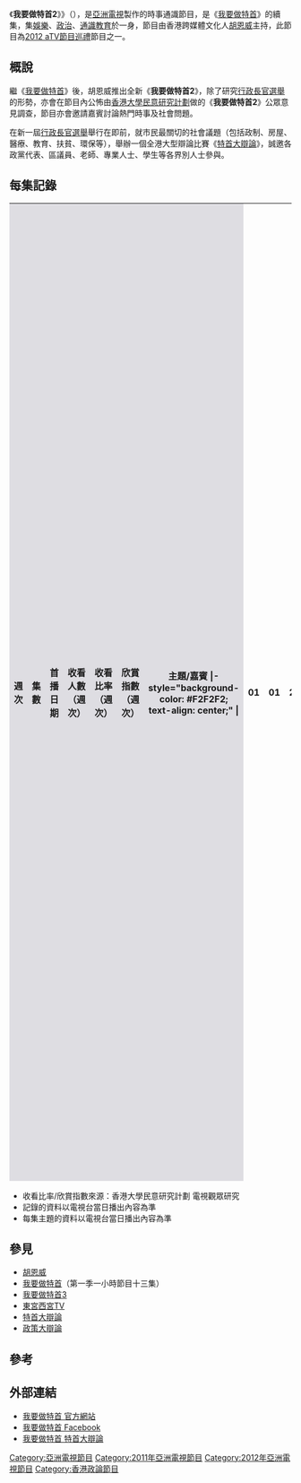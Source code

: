 {{亞視節目
|名稱 = 我要做特首2
|原名 = I want to be CE 2
|圖像 = [[File:I_want_to_be_CE_2.jpg|300px]]
|別名 =
|類型 = 時政節目
|原創 = [[亞洲電視|亞洲電視]]
|監製 = [[胡恩威|胡恩威]]
|編導 = 
|助理編導 = 
|製作人 = 
| 主持       = [[胡恩威|胡恩威]]
|海外推出日期 = 
|主題音樂 = 
|主題曲 = 
|作曲 = 
|填詞 = 
|主唱 = 
|國家 = {{HK}}
|語言 = [[粵語|粵語]]
|集數 = 136
|每集列表 = 
|製作年份 = 2011年-2012年
|執行製作 = 
|製作統籌 =
|副製作人 =
|共同製作人 =
|剪輯 =
|外景 =
|機位 =
|每集長 =約30分鐘（連廣告）
|aTV-11播出日期 = 2011年9月12日-2012年3月23日
|aTV-11视频制式= [[16:9|16:9]] [[SDTV|SDTV]] [[576i|576i]]
|aTV-11音频制式= [[立體聲|立體聲]]
|aTV-11播出時間 = 逢星期一至五19:30-20:00
重播：星期一至五 下午15:30
|aTV-12播出日期 = 2011年9月12日-2012年3月23日
|aTV-12视频制式= [[16:9|16:9]] [[HDTV|HDTV]] [[1080i|1080i]]
|aTV-12音频制式= [[立體聲|立體聲]]
|aTV-12播出時間 = 星期一至五 深夜 12:00
重播：星期二至六 上午06:00-06:30<br>星期一至五 下午16:30-17:00<br>星期六 晚上11:50（一星期足本）
|官方網站 = https://web.archive.org/web/20110926020019/http://www.hkatv.com/v5/11/iwanttobece2/
|imdb_id =
|tv_com_id 
}}


《'''我要做特首2'''》》（{{lang-en|'''I want to be CE 2'''}}），是[[亞洲電視|亞洲電視]]製作的時事通識節目，是《[[我要做特首|我要做特首]]》的續集，集[[娛樂|娛樂]]、[[政治|政治]]、[[通識教育|通識教育]]於一身，節目由香港跨媒體文化人[[胡恩威|胡恩威]]主持，此節目為[[2012_aTV節目巡禮|2012 aTV節目巡禮]]節目之一。

== 概說 ==
繼《[[我要做特首|我要做特首]]》後，胡恩威推出全新《'''我要做特首2'''》，除了研究[[香港特別行政區行政長官選舉|行政長官選舉]]的形勢，亦會在節目內公怖由[[香港大學民意研究計劃|香港大學民意研究計劃]]做的《'''我要做特首2'''》公眾意見調查，節目亦會邀請嘉賓討論熱門時事及社會問題。

在新一屆[[香港特別行政區行政長官選舉|行政長官選舉]]舉行在即前，就市民最關切的社會議題（包括政制、房屋、醫療、教育、扶貧、環保等），舉辦一個全港大型辯論比賽《[[特首大辯論|特首大辯論]]》，誠邀各政黨代表、區議員、老師、專業人士、學生等各界別人士參與。

== 每集記錄 ==
{| class="wikitable"
|-
!width="30"style="background-color:#DEDDE2"|週次
!width="40"style="background-color:#DEDDE2"|集數
!width="180"style="background-color:#DEDDE2"|首播日期
!width="40"style="background-color:#DEDDE2"|收看人數<br>（週次）
!width="40"style="background-color:#DEDDE2"|收看比率<br>（週次）
!width="30"style="background-color:#DEDDE2"|欣賞指數<br>（週次）
!width="200"style="background-color:#DEDDE2"|主題/嘉賓
|- style="background-color: #F2F2F2; text-align: center;" |
|rowspan=5| 01 || 01 || 2011/09/12 ||rowspan=5| 1,185,000 ||rowspan=5| 18.7% ||rowspan=5| 59.7 || 尋找特首，民間智庫
|- style="background-color: #F2F2F2; text-align: center;" |
| 02 || 2011/09/13 || 漫遊港大博物館；<br>辛亥革命圖片展；港大的問題？
|- style="background-color: #F2F2F2; text-align: center;" |
| 03 || 2011/09/14 || 港大法律學院[[戴耀廷|戴耀廷]]教授
|- style="background-color: #F2F2F2; text-align: center;" |
| 04 || 2011/09/15 || 港大歷史系舊生[[莫建偉|莫建偉]]博士
|- style="background-color: #F2F2F2; text-align: center;" |
| 05 || 2011/09/16 || 什麼是言論自由新聞自由？<br>建制派派一人出選係吾係路？
|- style="background-color: #F2F2F2; text-align: center;" |
|rowspan=5| 02 || 06 || 2011/09/19 ||rowspan=5|  ||rowspan=5|  ||rowspan=5|  || 灣仔前區議會主席兼[[香港兆基創意書院|香港兆基創意書院]]校監[[黃英琦|黃英琦]]
|- style="background-color: #F2F2F2; text-align: center;" |
| 07 || 2011/09/20 || 分析[[唐英年|唐英年]]
|- style="background-color: #F2F2F2; text-align: center;" |
| 08 || 2011/09/21 || [[自由黨|自由黨]]主席[[田北俊|田北俊]]
|- style="background-color: #F2F2F2; text-align: center;" |
| 09 || 2011/09/22 || [[民主建港聯盟|民建聯]]主席[[譚耀宗|譚耀宗]]
|- style="background-color: #F2F2F2; text-align: center;" |
| 10 || 2011/09/23 || 賤物鬥窮人
|- style="background-color: #F2F2F2; text-align: center;" |
|rowspan=5| 03 || 11 || 2011/09/26 ||rowspan=5|  ||rowspan=5|  ||rowspan=5|  || [[工聯會|工聯會]]會長[[鄭耀棠|鄭耀棠]]
|- style="background-color: #F2F2F2; text-align: center;" |
| 12 || 2011/09/27 || [[公民黨_(香港)|公民黨]]黨魁[[梁家傑|梁家傑]]
|- style="background-color: #F2F2F2; text-align: center;" |
| 13 || 2011/09/28 || 分析[[梁振英|梁振英]]
|- style="background-color: #F2F2F2; text-align: center;" |
| 14 || 2011/09/29 || [[民主黨_(香港)|民主黨]]副主席[[劉慧卿|劉慧卿]]
|- style="background-color: #F2F2F2; text-align: center;" |
| 15 || 2011/09/30 || 免費電視發牌與香港傳媒政策；<br>西九諮詢沒有價錢的硬件菜單
|- style="background-color: #F2F2F2; text-align: center;" |
|rowspan=5| 04 || 16 || 2011/10/03 ||rowspan=5|  ||rowspan=5|  ||rowspan=5|  || 建國六十二週年的啟示
|- style="background-color: #F2F2F2; text-align: center;" |
| 17 || 2011/10/04 || [[新民黨_(香港)|新民黨]]主席[[葉劉淑儀|葉劉淑儀]]
|- style="background-color: #F2F2F2; text-align: center;" |
| 18 || 2011/10/05 || 什麼是政綱？<br>什麼是特首選舉團體隊？
|- style="background-color: #F2F2F2; text-align: center;" |
| 19 || 2011/10/06 || 區議會和香港地區行政分析
|- style="background-color: #F2F2F2; text-align: center;" |
| 20 || 2011/10/07 || 蘋果電腦與蘋果日報，<br>[[Steve_Jobs|Steve Jobs]]與香港
|- style="background-color: #F2F2F2; text-align: center;" |
|rowspan=5| 05 || 21 || 2011/10/10 ||rowspan=5|  ||rowspan=5|  ||rowspan=5|  || 辛亥革命特輯（一）<br>[[孫中山|孫中山]]的聲音；尋找現代中國
|- style="background-color: #F2F2F2; text-align: center;" |
| 22 || 2011/10/11 || 辛亥革命特輯（二）<br>如何閱讀中國現代史；唐德剛教授的史學。澤東與經覺
|- style="background-color: #F2F2F2; text-align: center;" |
|  || 2011/10/12 || 直播施政報告論壇，暫停播映
|- style="background-color: #F2F2F2; text-align: center;" |
| 23 || 2011/10/13 || 拖政報告（一）<br>From 拖 to 拖
|- style="background-color: #F2F2F2; text-align: center;" |
| 24 || 2011/10/14 || 拖政報告（二）<br>我要一個家，住宅達人中村好文介紹
|- style="background-color: #F2F2F2; text-align: center;" |
|rowspan=5| 06 || 25 || 2011/10/17 ||rowspan=5|  ||rowspan=5|  ||rowspan=5|  || 港督施政報告到曾凸拖政報告
|- style="background-color: #F2F2F2; text-align: center;" |
| 26 || 2011/10/18 || 建築師[[Frank_Gray|Frank Gray]]展覽
|- style="background-color: #F2F2F2; text-align: center;" |
| 27 || 2011/10/19 || 八十後系列<br>（[[李亦寧|李亦寧]]、[[郭曉琳|郭曉琳]]）
|- style="background-color: #F2F2F2; text-align: center;" |
| 28 || 2011/10/20 || 西九新規劃方案展覽介紹與分析
|- style="background-color: #F2F2F2; text-align: center;" |
| 29 || 2011/10/21 || 西九文化區管理局行政總裁[[連納智|連納智]]
|- style="background-color: #F2F2F2; text-align: center;" |
|rowspan=5| 07 || 30 || 2011/10/24 ||rowspan=5|  ||rowspan=5|  ||rowspan=5|  || 雲門舞集藝術總監[[林懷民|林懷民]]
|- style="background-color: #F2F2F2; text-align: center;" |
| 31 || 2011/10/25 || [[人民力量|人民力量]][[陳偉業|陳偉業]]
|- style="background-color: #F2F2F2; text-align: center;" |
| 32 || 2011/10/26 || 香港大學宿舍文化與教學<br>[[鍾庭耀|鍾庭耀]]博士
|- style="background-color: #F2F2F2; text-align: center;" |
| 33 || 2011/10/27 || 香港大學社會科學院院長[[John_Burns|John Burns]]
|- style="background-color: #F2F2F2; text-align: center;" |
| 34 || 2011/10/28 || 印度與中國<br>Steve Jobs 與 Bon Dylan 與禪
|- style="background-color: #F2F2F2; text-align: center;" |
|rowspan=5| 08 || 35 || 2011/10/31 ||rowspan=5| 1,213,000 ||rowspan=5| 19.1% ||rowspan=5| 66 || 區議會選舉特輯（一）<br>[[社會民主連線|社民連]]區議員[[陶君行|陶君行]]
|- style="background-color: #F2F2F2; text-align: center;" |
| 36 || 2011/11/01 || 區議會選舉特輯（二）<br>九龍五區居民同盟[[陳嘉偉|陳嘉偉]]
|- style="background-color: #F2F2F2; text-align: center;" |
| 37 || 2011/11/02 || Part 1： 區議會選舉特輯（三）<br>[[民協|民協]][[馮檢基|馮檢基]]<br>Part 2：大排檔書介紹
|- style="background-color: #F2F2F2; text-align: center;" |
| 38 || 2011/11/03 || 區議會選舉特輯（四）<br>催眠治療師[[鍾詠淵|鍾詠淵]]<br>人民力量[[趙植東|趙植東]]
|- style="background-color: #F2F2F2; text-align: center;" |
| 39 || 2011/11/04 || 區議會選舉特輯（五）<br>[[土地正義聯盟|土地正義聯盟]][[朱凱迪|朱凱迪]]
|- style="background-color: #F2F2F2; text-align: center;" |
|rowspan=5| 09 || 40 || 2011/11/07 ||rowspan=5|  ||rowspan=5|  ||rowspan=5|  || 政府新總部特輯（一）<br>新總部結構率先講
|- style="background-color: #F2F2F2; text-align: center;" |
| 41 || 2011/11/08 || 政府新總部特輯（二）<br>舊與新
|- style="background-color: #F2F2F2; text-align: center;" |
| 42 || 2011/11/09 || 政府新總部特輯（三）<br>沒有門的門常開
|- style="background-color: #F2F2F2; text-align: center;" |
| 43 || 2011/11/10 || 政府新總部特輯（四）<br>[[立法會保安事務委員會|立法會保安事務委員會]]主席[[涂謹申|涂謹申]]
|- style="background-color: #F2F2F2; text-align: center;" |
| 44 || 2011/11/11 || 區議會選舉總結
|- style="background-color: #F2F2F2; text-align: center;" |
|rowspan=5| 10 || 45 || 2011/11/14 ||rowspan=5|  ||rowspan=5|  ||rowspan=5|  || [[他們在島嶼寫作|他們在島嶼寫作]]電影系列監製[[陳傳興|陳傳興]]
|- style="background-color: #F2F2F2; text-align: center;" |
| 46 || 2011/11/15 || [[他們在島嶼寫作|他們在島嶼寫作]]電影系列出品人[[童子賢|童子賢]]
|- style="background-color: #F2F2F2; text-align: center;" |
| 47 || 2011/11/16 || [[新工黨_(香港)|前進聯盟]][[梁耀忠|梁耀忠]]
|- style="background-color: #F2F2F2; text-align: center;" |
| 48 || 2011/11/17 || 音樂創作人-{[[于逸堯|于逸堯]]}-
|- style="background-color: #F2F2F2; text-align: center;" |
| 49 || 2011/11/18 || 香港政治基因圖譜
|- style="background-color: #F2F2F2; text-align: center;" |
|rowspan=5| 11 || 50 || 2011/11/21 ||rowspan=5|  ||rowspan=5|  ||rowspan=5|  || 香港電影（一）<br>資深電影製作人[[施南生|施南生]]
|- style="background-color: #F2F2F2; text-align: center;" |
| 51 || 2011/11/22 || 香港電影（二）<br>資深電影導演[[陳嘉上|陳嘉上]]
|- style="background-color: #F2F2F2; text-align: center;" |
| 52 || 2011/11/23 || 香港電影（三）<br>香港電影對香港的啟示
|- style="background-color: #F2F2F2; text-align: center;" |
| 53 || 2011/11/24 || 香港大學學生事務長[[周偉立|周偉立]]博士
|- style="background-color: #F2F2F2; text-align: center;" |
| 54 || 2011/11/25 || 中國火車建築一百年發佈會片段及詳盡分析
|- style="background-color: #F2F2F2; text-align: center;" |
|rowspan=5| 12 || 55 || 2011/11/28 ||rowspan=5|  ||rowspan=5|  ||rowspan=5|  || Part 1：市場主導<br>Part 2：特首五年加五年
|- style="background-color: #F2F2F2; text-align: center;" |
| 56 || 2011/11/29 || 香港電影（四）<br>香港電影的具體政策及歷史背景
|- style="background-color: #F2F2F2; text-align: center;" |
| 57 || 2011/11/30 || 香港科技大學經濟學系教授兼主任[[雷鼎鳴|雷鼎鳴]]（一）
|- style="background-color: #F2F2F2; text-align: center;" |
| 58 || 2011/12/01 || 香港科技大學經濟學系教授兼主任[[雷鼎鳴|雷鼎鳴]]（二）
|- style="background-color: #F2F2F2; text-align: center;" |
| 59 || 2011/12/02 || 平衡貧富懸殊
|- style="background-color: #F2F2F2; text-align: center;" |
|rowspan=5| 13 || 60 || 2011/12/05 ||rowspan=5|  ||rowspan=5|  ||rowspan=5|  || 香港中文大學建築學院[[鄭炳鴻|鄭炳鴻]]副教授
|- style="background-color: #F2F2F2; text-align: center;" |
| 61 || 2011/12/06 || [[香港規劃及基建展覽館|香港規劃及基建展覽館]]
|- style="background-color: #F2F2F2; text-align: center;" |
| 62 || 2011/12/07 || 拆解香港政治生態
|- style="background-color: #F2F2F2; text-align: center;" |
| 63 || 2011/12/08 || [[香港設計中心|香港設計中心]]設計營商項目總監[[陶威廉|陶威廉]]
|- style="background-color: #F2F2F2; text-align: center;" |
| 64 || 2011/12/09 || 搞好品牌面向世界
|- style="background-color: #F2F2F2; text-align: center;" |
|rowspan=5| 14 || 65 || 2011/12/12 ||rowspan=5|  ||rowspan=5|  ||rowspan=5|  || 第一次港大民調結果公佈
|- style="background-color: #F2F2F2; text-align: center;" |
| 66 || 2011/12/13 || “獅子山下”與特首候選人對話精華（一）<br>[[梁振英|梁振英]]<br>（論壇主持：[[陳婉嫻|陳婉嫻]]）
|- style="background-color: #F2F2F2; text-align: center;" |
| 67 || 2011/12/14 || “獅子山下”與特首候選人對話精華（二）<br>[[唐英年|唐英年]]<br>（論壇主持：[[陳婉嫻|陳婉嫻]]）
|- style="background-color: #F2F2F2; text-align: center;" |
| 68 || 2011/12/15 || 書籍介紹<br>Part 1：《老課本新閱讀》<br>Part 2：《香港政黨研究》、《圖解資本論》
|- style="background-color: #F2F2F2; text-align: center;" |
| 69 || 2011/12/16 || 豬與狼的故事
|- style="background-color: #F2F2F2; text-align: center;" |
|rowspan=5| 15 || 70 || 2011/12/19 ||rowspan=5|  ||rowspan=5|  ||rowspan=5|  || 民間監管公共事務聯委會發言人[[蔡耀昌|蔡耀昌]]
|- style="background-color: #F2F2F2; text-align: center;" |
| 71 || 2011/12/20 || 香港城市大學商學院管理科學系副教授[[鍾兆偉|鍾兆偉]]博士
|- style="background-color: #F2F2F2; text-align: center;" |
| 72 || 2011/12/21 || [[綠色和平|綠色和平]]資深項目主任[[古偉牧|古偉牧]]
|- style="background-color: #F2F2F2; text-align: center;" |
| 73 || 2011/12/22 || [[地球之友|地球之友]]環境事務經理[[朱漢強|朱漢強]]
|- style="background-color: #F2F2F2; text-align: center;" |
| 74 || 2011/12/23 || 電力供應都講政治
|- style="background-color: #F2F2F2; text-align: center;" |
|rowspan=5| 16 || 75 || 2011/12/26 ||rowspan=5|  ||rowspan=5|  ||rowspan=5|  || Part 1：第二次港大民調結果公佈<br>Part 2：排檔與[[禽流感|禽流感]]
|- style="background-color: #F2F2F2; text-align: center;" |
| 76 || 2011/12/27 || 讀詩入門篇<br>嘉賓：詩人[[廖偉棠|廖偉棠]]
|- style="background-color: #F2F2F2; text-align: center;" |
| 77 || 2011/12/28 || 第三屆九龍城書節<br>自主生活
|- style="background-color: #F2F2F2; text-align: center;" |
| 78 || 2011/12/29 || [[香港設計中心|香港設計中心]]董事會副主席[[劉小康|劉小康]]
|- style="background-color: #F2F2F2; text-align: center;" |
|  || 2011/12/30 || 播映[[亞洲小姐|亞洲小姐]]準決賽，暫停播映
|- style="background-color: #F2F2F2; text-align: center;" |
|rowspan=5| 17 || 79 || 2012/01/02 ||rowspan=5|  ||rowspan=5|  ||rowspan=5|  || 立法會議員[[譚偉豪|譚偉豪]]
|- style="background-color: #F2F2F2; text-align: center;" |
| 80 || 2012/01/03 || [[Roundtable_Community|Roundtable Community]]總幹事[[林輝|林輝]]
|- style="background-color: #F2F2F2; text-align: center;" |
| 81 || 2012/01/04 || 書籍介紹<br>Part 1：《此君曰》（[[星島日報|星島日報]]副刊專欄）、《[[楊凡|楊凡]]時間》、《香港市區冠軍樹》<br>Part 2：《香港城邦論》
|- style="background-color: #F2F2F2; text-align: center;" |
| 82 || 2012/01/05 || [[中華創意產業論壇|中華創意產業論壇]]<br>（嘉賓：灣仔前區議會主席兼[[香港兆基創意書院|香港兆基創意書院]]校監[[黃英琦|黃英琦]]）
|- style="background-color: #F2F2F2; text-align: center;" |
| 83 || 2012/01/06 || Part 1：第三次港大民調結果公佈<br>Part 2：政府總部[[退伍軍人菌|退伍軍人]]事件、「公平、公開、公正」
|- style="background-color: #F2F2F2; text-align: center;" |
|rowspan=5| 18 || 84 || 2012/01/09 ||rowspan=5|  ||rowspan=5|  ||rowspan=5|  || [[香港電影資料館|香港電影資料館]]
|- style="background-color: #F2F2F2; text-align: center;" |
| 85 || 2012/01/10 || 立法會[[功能界別|功能界別]]勞工界議員[[潘佩璆|潘佩璆]]醫生
|- style="background-color: #F2F2F2; text-align: center;" |
| 86 || 2012/01/11 || 政府外判制度
|- style="background-color: #F2F2F2; text-align: center;" |
| 87 || 2012/01/12 || 時事評論員[[吳志森|吳志森]]
|- style="background-color: #F2F2F2; text-align: center;" |
| 88 || 2012/01/13 || 土地霸權
|- style="background-color: #F2F2F2; text-align: center;" |
|rowspan=5| 19 || 89 || 2012/01/16 ||rowspan=5|  ||rowspan=5|  ||rowspan=5|  || 通識教育
|- style="background-color: #F2F2F2; text-align: center;" |
| 90 || 2012/01/17 || 八十後系列（[[徐沛筠|徐沛筠]]）
|- style="background-color: #F2F2F2; text-align: center;" |
| 91 || 2012/01/18 || Part 1：第四次港大民調結果公佈<br>「華而不實、貴到無倫」<br>Part 2：書籍介紹：《羅馬浴場》、《深夜食堂》
|- style="background-color: #F2F2F2; text-align: center;" |
| 92 || 2012/01/19 || 香港廢物收費問題<br>[[地球之友|地球之友]]副環境事務經理[[區詠芷|區詠芷]]
|- style="background-color: #F2F2F2; text-align: center;" |
| 93 || 2012/01/20 || 探討[[城市規劃委員會|城市規劃委員會]]（一）<br>[[思匯政策研究所|思匯政策研究所]]行政總監[[陸恭蕙|陸恭蕙]]
|- style="background-color: #F2F2F2; text-align: center;" |
|rowspan=5| 20 || 94 || 2012/01/23 ||rowspan=5|  ||rowspan=5|  ||rowspan=5|  || 黃大仙發展特輯（一）<br>探討[[領匯房產基金|領匯房產基金]]<br>黃大仙區議員[[陳婉嫻|陳婉嫻]]
|- style="background-color: #F2F2F2; text-align: center;" |
| 95 || 2012/01/24 || 黃大仙發展特輯（二）<br>[[領匯房產基金|領匯]]活化[[冬菇亭|冬菇亭]]
|- style="background-color: #F2F2F2; text-align: center;" |
| 96 || 2012/01/25 || 黃大仙發展特輯（三）<br>實地採訪[[彩虹邨|彩虹邨]]<br>黃大仙區議員[[莫健榮|莫健榮]]
|- style="background-color: #F2F2F2; text-align: center;" |
| 97 || 2012/01/26 || 黃大仙發展特輯（四）<br>活化工廈
|- style="background-color: #F2F2F2; text-align: center;" |
| 98 || 2012/01/27 || 黃大仙發展特輯（五）<br>黃大仙的文化和教育
|- style="background-color: #F2F2F2; text-align: center;" |
|rowspan=5| 21 || 99 || 2012/01/30 ||rowspan=5|  ||rowspan=5|  ||rowspan=5|  || 探討[[城市規劃委員會|城市規劃委員會]]（二）<br>大埔區議員兼委員會成員[[邱榮光|邱榮光]]博士
|- style="background-color: #F2F2F2; text-align: center;" |
| 100 || 2012/01/31 || 探討[[城市規劃委員會|城市規劃委員會]]（三）<br>黃大仙區議員兼委員會成員[[陳曼琪|陳曼琪]]
|- style="background-color: #F2F2F2; text-align: center;" |
|  || 2012/02/01 || 直播財政預算案論壇，暫停播映
|- style="background-color: #F2F2F2; text-align: center;" |
| 101 || 2012/02/02 || 探討[[城市規劃委員會|城市規劃委員會]]（四）<br>拆解城規的角色
|- style="background-color: #F2F2F2; text-align: center;" |
| 102 || 2012/02/03 || Part 1：辯論是甚麼？<br>Part 2：雙非嬰兒自由行
|- style="background-color: #F2F2F2; text-align: center;" |
|rowspan=5| 22 || 103 || 2012/02/06 ||rowspan=5|  ||rowspan=5|  ||rowspan=5|  || [[食物環境衛生署|食環署]]執法問題<br>[[食物環境衛生署|食環署]]職員會主席[[蔡俊華|蔡俊華]]
|- style="background-color: #F2F2F2; text-align: center;" |
| 104 || 2012/02/07 || Part 1：評論香港的外交事務<br>Part 2：台灣選舉工程
|- style="background-color: #F2F2F2; text-align: center;" |
| 105 || 2012/02/08 || 立法會[[功能界別|功能界別]]社會福利界議員[[張國柱_(社工)|張國柱]]
|- style="background-color: #F2F2F2; text-align: center;" |
| 106 || 2012/02/09 || Part 1：[[孔慶東|孔慶東]]評論[[孔慶東辱罵港人事件|港人事件]]<br>Part 2：特首選舉肥皂劇
|- style="background-color: #F2F2F2; text-align: center;" |
| 107 || 2012/02/10 || 香港貧窮問題（一）<br>[[香港社會服務聯會|香港社會服務聯會]]業務總監[[蔡海偉|蔡海偉]]
|- style="background-color: #F2F2F2; text-align: center;" |
|rowspan=6| 23 || 108 || 2012/02/13 ||rowspan=5| 1,280,000 ||rowspan=5| 20.1% ||rowspan=5| 59.6 || 香港貧窮問題（二）<br>[[香港中文大學|香港中文大學]]社會學副教授[[黃洪|黃洪]]博士
|- style="background-color: #F2F2F2; text-align: center;" |
| 109 || 2012/02/14 || [[工黨_(香港)|工黨]]外務副主席[[張超雄|張超雄]]
|- style="background-color: #F2F2F2; text-align: center;" |
| 110 || 2012/02/15 || [[香港中文大學|香港中文大學]]建築學系教授[[鄭炳鴻|鄭炳鴻]]（一）<br>探討[[城市規劃委員會|城市規劃委員會]]（五）
|- style="background-color: #F2F2F2; text-align: center;" |
| 111 || 2012/02/16 || Part 1：[[香港中文大學|香港中文大學]]建築學系教授[[鄭炳鴻|鄭炳鴻]]（二）<br>Part 2：《[[經濟學人|經濟學人]]》與《[[金融時報|金融時報]]》、[[蝗蟲事件|蝗蟲事件]]
|- style="background-color: #F2F2F2; text-align: center;" |
| 112 || 2012/02/17 || Part 1：第四次港大民調結果公佈、唐唐僭建風波<br>Part 2：何謂本土國際化？
|- style="background-color: #F2F2F2; text-align: center;" |
|  || 2012/02/18 ||  ||  ||  || 《[[特首大辯論|特首大辯論]]》 - 第一集 - 房屋問題<br>[[陳紹銘|陳紹銘]]，[[方國珊|方國珊]]，[[黃錦康|黃錦康]]，[[林輝|林輝]]，[[陳樹渠紀念中學|陳樹渠紀念中學]]師生
|- style="background-color: #F2F2F2; text-align: center;" |
|rowspan=6| 24 || 113 || 2012/02/20 ||rowspan=5|  ||rowspan=5|  ||rowspan=5|  ||rowspan=5| 第四屆行政長官選舉參選人[[唐英年|唐英年]]專訪
|- style="background-color: #F2F2F2; text-align: center;" |
| 114 || 2012/02/21 
|- style="background-color: #F2F2F2; text-align: center;" |
| 115 || 2012/02/22 
|- style="background-color: #F2F2F2; text-align: center;" |
| 116 || 2012/02/23 
|- style="background-color: #F2F2F2; text-align: center;" |
| 117 || 2012/02/24 
|- style="background-color: #F2F2F2; text-align: center;" |
|  || 2012/02/25 ||  ||  ||  || 《[[特首大辯論|特首大辯論]]》 - 第二集 - 環保問題<br>[[香港環保回收業總商會|香港環保回收業總商會]]會主及環保回收商[[羅耀荃|羅耀荃]]、<br>[[香港通識教育協會|香港通識教育協會]]副主席[[黃金耀|黃金耀]]博士、<br>教科書編輯[[劉子勤|劉子勤]]及[[地球之友|地球之友]]事務經理[[朱漢強|朱漢強]]
|- style="background-color: #F2F2F2; text-align: center;" |
|rowspan=6| 25 || 118 || 2012/02/27 ||rowspan=5|  ||rowspan=5|  ||rowspan=5|  || 小販政策、貧窮問題<br>立法會議員[[王國興_(香港)|王國興]]
|- style="background-color: #F2F2F2; text-align: center;" |
| 119 || 2012/02/28 || 教育問題（一）<br>[[香港教育工作者聯會|香港教育工作者聯會]]會長[[楊耀忠|楊耀忠]]
|- style="background-color: #F2F2F2; text-align: center;" |
| 120 || 2012/02/29 || 教育問題（二）<br>[[正生書院|基督教正生書院]]校長[[陳兆焯|陳兆焯]]
|- style="background-color: #F2F2F2; text-align: center;" |
| 121 || 2012/03/01 || 教育問題（三）<br>[[香港教育專業人員協會|香港教育專業人員協會]]會長[[馮偉華|馮偉華]]
|- style="background-color: #F2F2F2; text-align: center;" |
| 122 || 2012/03/02 || Part 1：特首[[曾蔭權|曾蔭權]]貪污事件<br>Part 2：特首選舉醜聞
|- style="background-color: #F2F2F2; text-align: center;" |
|  || 2012/03/03 ||  ||  ||  || 《[[特首大辯論|特首大辯論]]》 - 第三集 - 教育問題<br>[[陳樹渠紀念中學|陳樹渠紀念中學]]學生[[張智華|張智華]]、[[匯賢智庫|匯賢智庫]]中心主任[[施俊輝|施俊輝]]、<br>[[福建師範大學海外教育學院|福建師範大學海外教育學院]]港澳事務對外辦公室主任[[李炏烜|李炏烜]]、<br>[[荃灣|荃灣]]區議會議員[[陳恒鑌|陳恒鑌]]、[[陳樹渠紀念中學|陳樹渠紀念中學]]、<br>[[中華基督教會基新中學|中華基督教會基新中學]]、[[香港青年協會|香港青年協會]]及[[青年民建聯|青年民建聯]]師生
|- style="background-color: #F2F2F2; text-align: center;" |
|rowspan=6| 26 || 123 || 2012/03/05 ||rowspan=5|  ||rowspan=5|  ||rowspan=5|  ||rowspan=5| 第四屆行政長官選舉參選人[[何俊仁|何俊仁]]專訪
|- style="background-color: #F2F2F2; text-align: center;" |
| 124 || 2012/03/06 
|- style="background-color: #F2F2F2; text-align: center;" |
| 125 || 2012/03/07 
|- style="background-color: #F2F2F2; text-align: center;" |
| 126 || 2012/03/08 
|- style="background-color: #F2F2F2; text-align: center;" |
| 127 || 2012/03/09 
|- style="background-color: #F2F2F2; text-align: center;" |
|  || 2012/03/10 ||  ||  ||  || 《[[特首大辯論|特首大辯論]]》 - 第四集 - 扶貧問題<br>[[香港社會工作者總工會|香港社會工作者總工會]]代表[[黃和平|黃和平]]、<br>《[[我要做特首|我要做特首]]》徵文比賽季軍[[黃慧筠|黃慧筠]]、<br>社工系副學士[[梁冠邦|梁冠邦]]、[[民主黨_(香港)|民主黨]]中常委[[尹兆堅|尹兆堅]]、<br>[[陳樹渠紀念中學|陳樹渠紀念中學]]、[[中華基督教會基新中學|中華基督教會基新中學]]、<br>[[香港青年協會|香港青年協會]]及[[青年民建聯|青年民建聯]]學生
|- style="background-color: #F2F2F2; text-align: center;" |
|rowspan=6| 27 || 128 || 2012/03/12 ||rowspan=5|  ||rowspan=5|  ||rowspan=5|  || 教育問題（四）<br>[[香港教育學院|香港教育學院]]教育政策與領導學系一級專任導師[[莊耀洸|莊耀洸]]
|- style="background-color: #F2F2F2; text-align: center;" |
| 129 || 2012/03/13 || 環保回收問題（一）<br>[[香港環保回收業總商會|香港環保回收業總商會]]會主及環保回收商[[羅耀荃|羅耀荃]]（一）
|- style="background-color: #F2F2F2; text-align: center;" |
| 130 || 2012/03/14 || 環保回收問題（二）<br>Part 1：[[香港環保回收業總商會|香港環保回收業總商會]]會主及環保回收商[[羅耀荃|羅耀荃]]（二）<br>Part 2：垃圾分類問題
|- style="background-color: #F2F2F2; text-align: center;" |
| 131 || 2012/03/15 || [[香港藝術館|香港藝術館]] - 《獨立風骨．[[吳冠中|吳冠中]]捐贈展》<br>[[香港藝術館|香港藝術館]]館長（虛白齋中國書畫）[[司徒元傑|司徒元傑]]
|- style="background-color: #F2F2F2; text-align: center;" |
| 132 || 2012/03/16 || Part 1：第五次港大民調結果公佈<br>Part 2：對特首選舉最好的結果
|- style="background-color: #F2F2F2; text-align: center;" |
|  || 2012/03/17 ||  ||  ||  || 《[[特首大辯論|特首大辯論]]》 - 第五集 - 醫療問題<br>[[再生會|再生會]]副主席[[蘇曜華|蘇曜華]]、<br>立法會[[功能界別|功能界別]]（醫學界）議員[[梁家騮|梁家騮]]、<br>[[香港護士協會|香港護士協會]]主席[[李國麟_(議員)|李國麟]]、<br>香港中文大學醫學院二年級學生[[李榮森|李榮森]]、<br>[[香港發明協會|香港發明協會]]、[[香港青年協會|香港青年協會]]、[[香港護士協會|香港護士協會]]、<br>[[再生會|再生會]]、[[香港科學英才會|香港科學英才會]]、[[香港哮喘會|香港哮喘會]]、<br>[[香港過敏協會|香港過敏協會]]、[[天水圍香島中學|天水圍香島中學]]學生
|- style="background-color: #F2F2F2; text-align: center;" |
|rowspan=6| 28 ||  || 2012/03/19 ||rowspan=5|  ||rowspan=5|  ||rowspan=5|  || 直播行政長官候選人答問大會，暫停播映
|- style="background-color: #F2F2F2; text-align: center;" |
| 133 || 2012/03/20 || 誰人當選？或是流選？
|- style="background-color: #F2F2F2; text-align: center;" |
| 134 || 2012/03/21 || 特首選情的可能
|- style="background-color: #F2F2F2; text-align: center;" |
| 135 || 2012/03/22 || 323 民間全民投票計劃<br>[[香港大學民意研究計劃|香港大學民意研究計劃]]總監[[鍾庭耀|鍾庭耀]]博士
|- style="background-color: #F2F2F2; text-align: center;" |
| 136 || 2012/03/23 || 特首選情告急？<br>港大法律學院助理教授[[張達明_(教授)|張達明]]
|- style="background-color: #F2F2F2; text-align: center;" |
|  || 2012/03/24 ||  ||  ||  || 《[[特首大辯論|特首大辯論]]》 - 第六集 - 創意產業問題<br>[[香港互聯網協會|香港互聯網協會]]會長[[莫乃光|莫乃光]]、[[香港高登討論區|香港高登討論區]]行政總裁[[林祖舜|林祖舜]]、<br>立法會資訊科技界議員[[譚偉豪|譚偉豪]]、[[新民黨_(香港)|新民黨]]成員「星之子」[[陳易希|陳易希]]、<br>[[香港發明協會|香港發明協會]]、[[香港青年協會|香港青年協會]]、[[香港護士協會|香港護士協會]]、[[再生會|再生會]]、<br>[[香港科學英才會|香港科學英才會]]、[[香港哮喘會|香港哮喘會]]、[[香港過敏協會|香港過敏協會]]代表、<br>[[天水圍香島中學|天水圍香島中學]]學生
|}

<span style="font-size:smaller;">
* 收看比率/欣賞指數來源：香港大學民意研究計劃 電視觀眾研究
* 記錄的資料以電視台當日播出內容為準
* 每集主題的資料以電視台當日播出內容為準
</span>

== 參見 ==
*[[胡恩威|胡恩威]]
*[[我要做特首|我要做特首]]（第一季一小時節目十三集）
*[[我要做特首3|我要做特首3]]
*[[東宮西宮TV|東宮西宮TV]]
*[[特首大辯論|特首大辯論]]
*[[政策大辯論|政策大辯論]]

== 參考 ==
<references/>

{{電視節目的變遷
|電視台={{HK}} [[亞洲電視|亞洲電視]] [[本港台|本港台]]
|播放檔次=星期一至五19:30-20:00節目
|節目名稱=我要做特首2<br/>（2011年9月12日－2012年3月23日）
|上一節目=亞視邁向五十五周年經典回味<br/>（－2011年9月9日）
|下一節目=[[我要做特首3|我要做特首3]]<br/>（2012年3月26日－）
}}

== 外部連結 ==
*[https://web.archive.org/web/20110926020019/http://www.hkatv.com/v5/11/iwanttobece2/ 我要做特首 官方網站]
*[http://www.facebook.com/pages/我要做特首/127153520675164 我要做特首 Facebook]
*[https://web.archive.org/web/20120223052139/http://www.hkatv.com/v5/11/iwanttobece2/content-debate.html 我要做特首 特首大辯論]


[[Category:亞洲電視節目|Category:亞洲電視節目]]
[[Category:2011年亞洲電視節目|Category:2011年亞洲電視節目]]
[[Category:2012年亞洲電視節目|Category:2012年亞洲電視節目]]
[[Category:香港政論節目|Category:香港政論節目]]